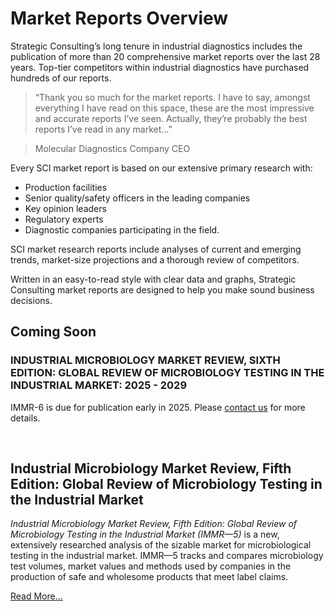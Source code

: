 # Market Reports Overview
Strategic Consulting’s long tenure in industrial diagnostics includes the publication of more than 20 comprehensive market reports over the last 28 years. Top-tier competitors within industrial diagnostics have purchased hundreds of our reports.

> "Thank you so much for the market reports.  I have to say, amongst everything I have read on this space, these are the most impressive and accurate reports I’ve seen. Actually, they’re probably the best reports I’ve read in any market…"

> Molecular Diagnostics Company CEO

Every SCI market report is based on our extensive primary research with:

- Production facilities
- Senior quality/safety officers in the leading companies
- Key opinion leaders
- Regulatory experts
- Diagnostic companies participating in the field.

SCI market research reports include analyses of current and emerging trends, market-size projections and a thorough review of competitors.

Written in an easy-to-read style with clear data and graphs, Strategic Consulting market reports are designed to help you make sound business decisions.

## Coming Soon
### INDUSTRIAL MICROBIOLOGY MARKET REVIEW, SIXTH EDITION: GLOBAL REVIEW OF MICROBIOLOGY TESTING IN THE INDUSTRIAL MARKET: 2025 - 2029
IMMR-6 is due for publication early in 2025. Please [contact us](contact.qmd) for more details.

<br>

## Industrial Microbiology Market Review, Fifth Edition: Global Review of Microbiology Testing in the Industrial Market
*Industrial Microbiology Market Review, Fifth Edition: Global Review of Microbiology Testing in the Industrial Market (IMMR—5)* is a new, extensively researched analysis of the sizable market for microbiological testing in the industrial market. IMMR—5 tracks and compares microbiology test volumes, market values and methods used by companies in the production of safe and wholesome products that meet label claims.

[Read More...](immr5.qmd)